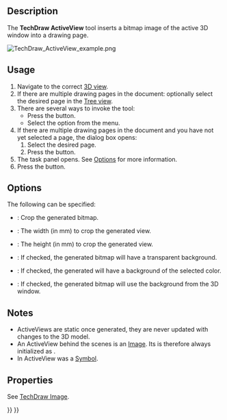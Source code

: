 <languages/>
<translate>

<!--T:19-->
{{Docnav
|[[TechDraw_ProjectShape|ProjectShape]]
|[[TechDraw_DraftView|DraftView]]
|[[TechDraw_Workbench|TechDraw]]
|IconL=TechDraw_ProjectShape.svg
|IconR=TechDraw_DraftView.svg
|IconC=Workbench_TechDraw.svg
}}

<!--T:1-->
{{GuiCommand
|Name=TechDraw  ActiveView
|MenuLocation=TechDraw → Views From Other Workbenches → Insert Active View (3D View)
|Workbenches=[[TechDraw_Workbench|TechDraw]]
|Version=0.19
|SeeAlso=[[TechDraw_Image|TechDraw Image]]
}}

==Description== <!--T:2-->

<!--T:10-->
The '''TechDraw ActiveView''' tool inserts a bitmap image of the active 3D window into a drawing page.

</translate>
[[File:TechDraw_ActiveView_example.png]]
<translate>
<!--T:21-->
{{Caption|A simple view from the 3D model.}}

==Usage== <!--T:3-->

<!--T:12-->
# Navigate to the correct [[3D_view|3D view]].
# If there are multiple drawing pages in the document: optionally select the desired page in the [[Tree_view|Tree view]].
# There are several ways to invoke the tool:
#* Press the {{Button|[[Image:TechDraw_ActiveView.svg|16px]] [[TechDraw_ActiveView|Insert Active View (3D View)]]}} button.
#* Select the {{MenuCommand|TechDraw → Views From Other Workbenches → [[Image:TechDraw_ActiveView.svg|16px]] Insert Active View (3D View)}} option from the menu.
# If there are multiple drawing pages in the document and you have not yet selected a page, the {{MenuCommand|Page Chooser}} dialog box opens:
## Select the desired page.
## Press the {{Button|OK}} button.
# The {{MenuCommand|ActiveView to TD View}} task panel opens. See [[#Options|Options]] for more information.
# Press the {{Button|OK}} button.

== Options == <!--T:23-->

<!--T:24-->
The following can be specified: 

<!--T:25-->
* {{MenuCommand|Crop}}: Crop the generated bitmap.
* {{MenuCommand|Width}}: The width (in mm) to crop the generated view.
* {{MenuCommand|Height}}: The height (in mm) to crop the generated view.
* {{MenuCommand|No Background}}: If checked, the generated bitmap will have a transparent background.
* {{MenuCommand|Solid Background}}: If checked, the generated will have a background of the selected color.
* {{MenuCommand|Use 3d Background}}: If checked, the generated bitmap will use the background from the 3D window.

== Notes == <!--T:7-->

<!--T:13-->
* ActiveViews are static once generated, they are never updated with changes to the 3D model.
* An ActiveView behind the scenes is an [[TechDraw_Image|Image]]. Its {{PropertyData|Scale Type}} is therefore always initialized as {{Value|Custom}}.
* In {{VersionMinus|0.20}} ActiveView was a [[TechDraw_Symbol|Symbol]].

==Properties== <!--T:5-->

<!--T:22-->
See [[TechDraw_Image#Properties|TechDraw Image]].


<!--T:20-->
{{Docnav
|[[TechDraw_ProjectShape|ProjectShape]]
|[[TechDraw_DraftView|DraftView]]
|[[TechDraw_Workbench|TechDraw]]
|IconL=TechDraw_ProjectShape.svg
|IconR=TechDraw_DraftView.svg
|IconC=Workbench_TechDraw.svg
}}

</translate>
{{TechDraw_Tools_navi{{#translation:}}}}
{{Userdocnavi{{#translation:}}}}